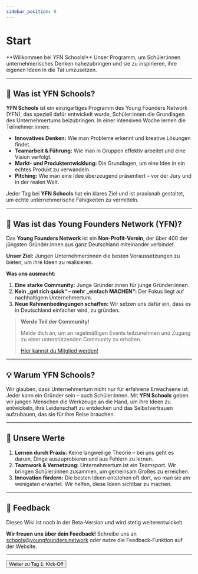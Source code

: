 ```yaml
---
sidebar_position: 0
---
```


# Start

<Admonition type="info" icon="🎓">
  **Willkommen bei YFN Schools!** Unser Programm, um Schüler:innen
  unternehmerisches Denken nahezubringen und sie zu inspirieren, ihre eigenen
  Ideen in die Tat umzusetzen.
</Admonition>

---

## 🎯 **Was ist YFN Schools?**

**YFN Schools** ist ein einzigartiges Programm des Young Founders Network (YFN), das speziell dafür entwickelt wurde, Schüler:innen die Grundlagen des Unternehmertums beizubringen. In einer intensiven Woche lernen die Teilnehmer:innen:

- **Innovatives Denken:** Wie man Probleme erkennt und kreative Lösungen findet.
- **Teamarbeit & Führung:** Wie man in Gruppen effektiv arbeitet und eine Vision verfolgt.
- **Markt- und Produktentwicklung:** Die Grundlagen, um eine Idee in ein echtes Produkt zu verwandeln.
- **Pitching:** Wie man eine Idee überzeugend präsentiert – vor der Jury und in der realen Welt.

Jeder Tag bei **YFN Schools** hat ein klares Ziel und ist praxisnah gestaltet, um echte unternehmerische Fähigkeiten zu vermitteln.

---

## 🚀 **Was ist das Young Founders Network (YFN)?**

Das **Young Founders Network** ist ein **Non-Profit-Verein**, der über 400 der jüngsten Gründer:innen aus ganz Deutschland miteinander verbindet.

**Unser Ziel:** Jungen Unternehmer:innen die besten Voraussetzungen zu bieten, um ihre Ideen zu realisieren.

**Was uns ausmacht:**

1. **Eine starke Community:** Junge Gründer:innen für junge Gründer:innen.
2. **Kein „get rich quick“ – mehr „einfach MACHEN“:** Der Fokus liegt auf nachhaltigem Unternehmertum.
3. **Neue Rahmenbedingungen schaffen:** Wir setzen uns dafür ein, dass es in Deutschland einfacher wird, zu gründen.

> **Werde Teil der Community!**
>
> Melde dich an, um an regelmäßigen Events teilzunehmen und Zugang zu einer unterstützenden Community zu erhalten.
>
> [Hier kannst du Mitglied werden!](https://youngfounders.network/become-member)

---

## 💡 **Warum YFN Schools?**

Wir glauben, dass Unternehmertum nicht nur für erfahrene Erwachsene ist. Jeder kann ein Gründer sein – auch Schüler:innen. Mit **YFN Schools** geben wir jungen Menschen die Werkzeuge an die Hand, um ihre Ideen zu entwickeln, ihre Leidenschaft zu entdecken und das Selbstvertrauen aufzubauen, das sie für ihre Reise brauchen.

---

## 🌟 **Unsere Werte**

1. **Lernen durch Praxis:** Keine langweilige Theorie – bei uns geht es darum, Dinge auszuprobieren und aus Fehlern zu lernen.
2. **Teamwork & Vernetzung:** Unternehmertum ist ein Teamsport. Wir bringen Schüler:innen zusammen, um gemeinsam Großes zu erreichen.
3. **Innovation fördern:** Die besten Ideen entstehen oft dort, wo man sie am wenigsten erwartet. Wir helfen, diese Ideen sichtbar zu machen.

---

## 📩 **Feedback**

Dieses Wiki ist noch in der Beta-Version und wird stetig weiterentwickelt.

**Wir freuen uns über dein Feedback!** Schreibe uns an
[schools@youngfounders.network](mailto:schools@youngfounders.network?subject=Feedback:)
oder nutze die Feedback-Funktion auf der Website.

---

<Button destination="/roadmap/docs/startup-basics/yfn-school/day1/overview" style="primary">
  Weiter zu Tag 1: Kick-Off
</Button>
